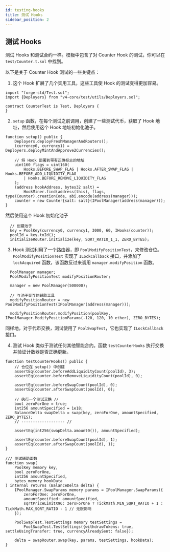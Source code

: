 ```yaml
---
id: testing-hooks
title: 测试 Hooks
sidebar_position: 2
---
```


## 测试 Hooks
测试 Hooks 和测试合约一样。模板中包含了对 Counter Hook 的测试，你可以在 `test/Counter.t.sol` 中找到。

以下是关于 Counter Hook 测试的一些关键点：
1. 这个 Hook 扩展了几个实用工具，这些工具使 Hook 的测试变得更加容易。

  ```solidity
  import "forge-std/Test.sol";
  import {Deployers} from "v4-core/test/utils/Deployers.sol";

  contract CounterTest is Test, Deployers {
  }
  ```

2. `setup` 函数，在每个测试之前调用，创建了一些测试代币，获取了 Hook 地址，然后使用这个 Hook 地址初始化池子。

  ```solidity
  function setup() public {
      Deployers.deployFreshManagerAndRouters();
      (currency0, currency1) = Deployers.deployMintAndApprove2Currencies();

      // 将 Hook 部署到带有正确标志的地址
      uint160 flags = uint160(
          Hooks.BEFORE_SWAP_FLAG | Hooks.AFTER_SWAP_FLAG | Hooks.BEFORE_ADD_LIQUIDITY_FLAG
          | Hooks.BEFORE_REMOVE_LIQUIDITY_FLAG
      );
      (address hookAddress, bytes32 salt) =
          HookMiner.find(address(this), flags, type(Counter).creationCode, abi.encode(address(manager)));
      counter = new Counter{salt: salt}(IPoolManager(address(manager)));
  }
  ```

  然后使用这个 Hook 初始化池子
  ```solidity
    // 创建池子
    key = PoolKey(currency0, currency1, 3000, 60, IHooks(counter));
    poolId = key.toId();
    initializeRouter.initialize(key, SQRT_RATIO_1_1, ZERO_BYTES);
  ```

3. Hook 测试利用了一个路由器，即 `PoolModifyPositionTest`，来修改仓位。`PoolModifyPositionTest` 实现了 `ILockCallback` 接口，并添加了 `lockAcquired` 函数，该函数反过来调用 `manager.modifyPosition` 函数。
  ```solidity
    PoolManager manager;
    PoolModifyPositionTest modifyPositionRouter;

    manager = new PoolManager(500000);

    // 与池子交互的辅助工具
    modifyPositionRouter = new PoolModifyPositionTest(IPoolManager(address(manager)));

    modifyPositionRouter.modifyPosition(poolKey, IPoolManager.ModifyPositionParams(-120, 120, 10 ether), ZERO_BYTES);
  ```
  同样地，对于代币交换，测试使用了 `PoolSwapTest`，它也实现了 `ILockCallback` 接口。

4. 测试 Hook 类似于测试任何其他智能合约。函数 `testCounterHooks` 执行交换并验证计数器是否正确更新。

  ```solidity
  function testCounterHooks() public {
      // 仓位在 setup() 中创建
      assertEq(counter.beforeAddLiquidityCount(poolId), 3);
      assertEq(counter.beforeRemoveLiquidityCount(poolId), 0);

      assertEq(counter.beforeSwapCount(poolId), 0);
      assertEq(counter.afterSwapCount(poolId), 0);

      // 执行一个测试交换 //
      bool zeroForOne = true;
      int256 amountSpecified = 1e18;
      BalanceDelta swapDelta = swap(key, zeroForOne, amountSpecified, ZERO_BYTES);
      // ------------------- //

      assertEq(int256(swapDelta.amount0()), amountSpecified);

      assertEq(counter.beforeSwapCount(poolId), 1);
      assertEq(counter.afterSwapCount(poolId), 1);
  }

  /// 测试辅助函数
  function swap(
      PoolKey memory key,
      bool zeroForOne,
      int256 amountSpecified,
      bytes memory hookData
  ) internal returns (BalanceDelta delta) {
      IPoolManager.SwapParams memory params = IPoolManager.SwapParams({
          zeroForOne: zeroForOne,
          amountSpecified: amountSpecified,
          sqrtPriceLimitX96: zeroForOne ? TickMath.MIN_SQRT_RATIO + 1 : TickMath.MAX_SQRT_RATIO - 1 // 无限影响
      });

      PoolSwapTest.TestSettings memory testSettings =
          PoolSwapTest.TestSettings({withdrawTokens: true, settleUsingTransfer: true, currencyAlreadySent: false});

      delta = swapRouter.swap(key, params, testSettings, hookData);
  }
  ```